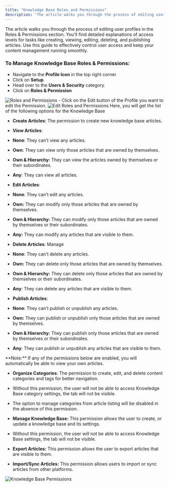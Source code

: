 ```yaml
---
title: "Knowledge Base Roles and Permissions"
description: "The article walks you through the process of editing user profiles in the Roles & Permissions section. You’ll find detailed explanations of access lev..."
---
```


The article walks you through the process of editing user profiles in the Roles & Permissions section. You’ll find detailed explanations of access levels for tasks like creating, viewing, editing, deleting, and publishing articles. Use this guide to effectively control user access and keep your content management running smoothly.

### To Manage Knowledge Base Roles & Permissions:

- Navigate to the **Profile Icon** in the top right corner
- Click on **Setup**.
- Head over to the **Users & Security** category.
- Click on **Roles & Permission**

<img src="https://support.salesmate.io/hc/article_attachments/45287114718489" alt="Roles and Permissions" />
- Click on the Edit button of the Profile you want to edit the Permission.

<img src="https://support.salesmate.io/hc/article_attachments/45287133730713" alt="Edit Roles and Permissions" />
Here, you will get the list of the following options for the Knowledge Base

- **Create Articles**: The permission to create new knowledge base articles.
- **View Articles**:

- **None**: They can’t view any articles.
- **Own**: They can view only those articles that are owned by themselves.
- **Own & Hierarchy:** They can view the articles owned by themselves or their subordinates.
- **Any**: They can view all articles.

- **Edit Articles**:

- **None**: They can’t edit any articles.
- **Own:** They can modify only those articles that are owned by themselves.
- **Own & Hierarchy:** They can modify only those articles that are owned by themselves or their subordinates.
- **Any:** They can modify any articles that are visible to them.

- **Delete Articles**: Manage

- **None**: They can’t delete any articles.
- **Own:** They can delete only those articles that are owned by themselves.
- **Own & Hierarchy:** They can delete only those articles that are owned by themselves or their subordinates.
- **Any**: They can delete any articles that are visible to them.

- **Publish Articles**:

- **None**: They can’t publish or unpublish any articles.
- **Own:** They can publish or unpublish only those articles that are owned by themselves.
- **Own & Hierarchy:** They can publish only those articles that are owned by themselves or their subordinates.
- **Any**: They can publish or unpublish any articles that are visible to them.

<Note>
  **Note:** If any of the permissions below are enabled, you will automatically
  be able to view your own articles.
</Note>

- **Organize Categories**: The permission to create, edit, and delete content categories and tags for better navigation.

- Without this permission, the user will not be able to access Knowledge Base category settings, the tab will not be visible.
- The option to manage categories from article listing will be disabled in the absence of this permission.

- **Manage Knowledge Base:** This permission allows the user to create, or update a knowledge base and its settings.

- Without this permission, the user will not be able to access Knowledge Base settings, the tab will not be visible.

- **Export Articles:** This permission allows the user to export articles that are visible to them.
- **Import/Sync Articles:** This permission allows users to import or sync articles from other platforms.

<img src="https://support.salesmate.io/hc/article_attachments/47645409251225" alt="Knowledge Base Permissions" />